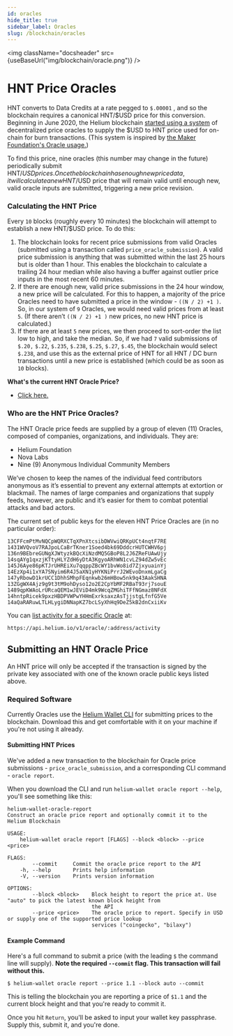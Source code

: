 ```yaml
---
id: oracles
hide_title: true
sidebar_label: Oracles
slug: /blockchain/oracles
---
```



<img className="docsheader" src={useBaseUrl("img/blockchain/oracle.png")} />

# HNT Price Oracles

HNT converts to Data Credits at a rate pegged to `$.00001` , and so the
blockchain requires a canonical HNT/$USD price for this conversion. Beginning in
June 2020, the Helium blockchain
[started using a system](https://engineering.helium.com/2020/05/29/HNT-Price-Oracles.html)
of decentralized price oracles to supply the $USD to HNT price used for on-chain
for burn transactions. (This system is inspired by
[the Maker Foundation's Oracle usage.](https://blog.makerdao.com/introducing-oracles-v2-and-defi-feeds/))

To find this price, nine oracles (this number may change in the future)
periodically submit
HNT/$USD prices. Once the blockchain has enough new price data, it will calculate a new HNT/$USD
price that will remain valid until enough new, valid oracle inputs are
submitted, triggering a new price revision.

### Calculating the HNT Price

Every `10` blocks (roughly every 10 minutes) the blockchain will attempt to
establish a new HNT/$USD price. To do this:

1. The blockchain looks for recent price submissions from valid Oracles
   (submitted using a transaction called `price_oracle_submission`). A valid
   price submission is anything that was submitted within the last 25 hours but
   is older than 1 hour. This enables the blockchain to calculate a trailing 24
   hour median while also having a buffer against outlier price inputs in the
   most recent 60 minutes.
2. If there are enough new, valid price submissions in the 24 hour window, a new
   price will be calculated. For this to happen, a majority of the price Oracles
   need to have submitted a price in the window - `((N / 2) +1 )`. So, in our
   system of `9` Oracles, we would need valid prices from at least `5`. (If
   there aren’t `((N / 2) +1 )` new prices, no new HNT price is calculated.)
3. If there are at least `5` new prices, we then proceed to sort-order the list
   low to high, and take the median. So, if we had `7` valid submissions of
   `$.20,` `$.22`, `$.235`, `$.238`, `$.25`, `$.27`, `$.45`, the blockchain
   would select `$.238`, and use this as the external price of HNT for all HNT /
   DC burn transactions until a new price is established \(which could be as
   soon as `10` blocks\).

**What's the current HNT Oracle Price?**

- [Click here.](https://api.helium.io/v1/oracle/prices/current)

### Who are the HNT Price Oracles?

The HNT Oracle price feeds are supplied by a group of eleven (11) Oracles,
composed of companies, organizations, and individuals. They are:

- Helium Foundation
- Nova Labs
- Nine (9) Anonymous Individual Community Members

We’ve chosen to keep the names of the individual feed contributors anonymous as
it’s essential to prevent any external attempts at extortion or blackmail. The
names of large companies and organizations that supply feeds, however, are
public and it’s easier for them to combat potential attacks and bad actors.

The current set of public keys for the eleven HNT Price Oracles are (in no
particular order):

```text
13CFFcmPtMvNQCpWQRXCTqXPnXtcsibDWVwiQRKpUCt4nqtF7RE
1431WVQvoV7RAJpoLCaBrTKner1Soed4bk69DddcrHUTCWHV6pj
136n9BEbreGUNgXJWtyzkBQcXiNzdMQ5GBoP8L2J6ZReFUAwUjy
14sqAYg1qxzjKTtyHLYZdH6yDtA3KgyoARhWN1cvLZ94dZw5vEc
145J6Aye86pKTJrUHREiXu7qqppZBcWY1bvWo8id7ZjxyuainYj
14EzXp4i1xYA7SNyim6R4J5aXN1yHYKNiPrrJ2WEvoDnxmLgaCg
147yRbowD1krUCC1DhhSMhpFEqnkwb26mHBow5nk9q43AakSHNA
13ZGgWX4Ajz9g9t3tM9ohDyso12o2E2CpYbMF2RBaT93rj7souE
1489qpKWAoLrURcaQEM1wJEViD4mk9WcqZMGhiTFfNGmaz8NFdX
14hntpRicek9pxzHBDPVWPwYHHmExrksaxzAsTjjstgLfnfG5Ve
14aQaRARuwLTLHLygiDNNapKZ7bcLSyXhHq9DeZ5kB2dnCxiiKv
```

You can
[list activity for a specific Oracle](https://docs.helium.com/api/blockchain/oracle-prices/#list-activity-for-a-specific-oracle)
at:

```
https://api.helium.io/v1/oracle/:address/activity
```

## Submitting an HNT Oracle Price

An HNT price will only be accepted if the transaction is signed by the private
key associated with one of the known oracle public keys listed above.

### Required Software

Currently Oracles use the
[Helium Wallet CLI](https://github.com/helium/helium-wallet-rs) for submitting
prices to the blockchain. Download this and get comfortable with it on your
machine if you're not using it already.

#### Submitting HNT Prices

We've added a new transaction to the blockchain for Oracle price submissions -
`price_oracle_submission`, and a corresponding CLI command - `oracle report`.

When you download the CLI and run `helium-wallet oracle report --help`, you'll
see something like this:

```text
helium-wallet-oracle-report
Construct an oracle price report and optionally commit it to the Helium Blockchain

USAGE:
    helium-wallet oracle report [FLAGS] --block <block> --price <price>

FLAGS:
        --commit     Commit the oracle price report to the API
    -h, --help       Prints help information
    -V, --version    Prints version information

OPTIONS:
        --block <block>    Block height to report the price at. Use "auto" to pick the latest known block height from
                           the API
        --price <price>    The oracle price to report. Specify in USD or supply one of the supported price lookup
                           services ("coingecko", "bilaxy")
```

#### Example Command

Here's a full command to submit a price (with the leading `$` the command line
will supply). **Note the required `--commit` flag. This transaction will fail
without this.**

```text
$ helium-wallet oracle report --price 1.1 --block auto --commit
```

This is telling the blockchain you are reporting a price of `$1.1` and the
current block height and that you're ready to commit it.

Once you hit `Return`, you'll be asked to input your wallet key passphrase.
Supply this, submit it, and you're done.
